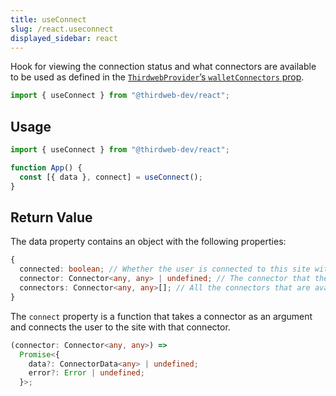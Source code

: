 ---
title: useConnect
slug: /react.useconnect
displayed_sidebar: react
---

Hook for viewing the connection status and what connectors are available to be used
as defined in the [`ThirdwebProvider`&rsquo;s `walletConnectors` prop](/react/react.thirdwebprovider#walletconnectors).

```jsx
import { useConnect } from "@thirdweb-dev/react";
```

## Usage

```jsx
import { useConnect } from "@thirdweb-dev/react";

function App() {
  const [{ data }, connect] = useConnect();
}
```

## Return Value

The data property contains an object with the following properties:

```ts
{
  connected: boolean; // Whether the user is connected to this site with their wallet
  connector: Connector<any, any> | undefined; // The connector that the user is connected with (or undefined)
  connectors: Connector<any, any>[]; // All the connectors that are available to be used
}
```

The `connect` property is a function that takes a connector as an argument and connects the user to the site with that connector.

```ts
(connector: Connector<any, any>) =>
  Promise<{
    data?: ConnectorData<any> | undefined;
    error?: Error | undefined;
  }>;
```
